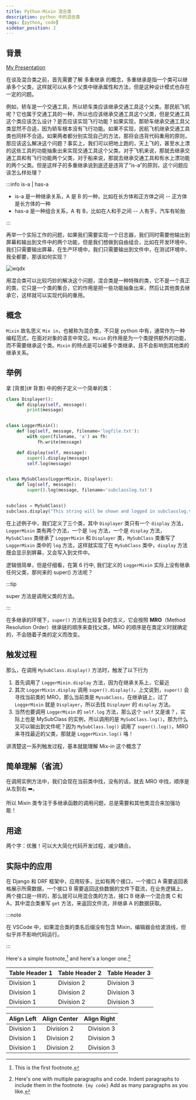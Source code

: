 ```yaml
---
title: Python-Mixin 混合类
description: python 中的混合类
tags: [python, code]
sidebar_position: 2
---
```


## 背景

[My Presentation](pathname:///slides/ppt_encrypted.html)

在谈及混合类之前，首先需要了解 <highlight color="#25c2a0"> 多重继承 </highlight> 的概念，多重继承是指一个类可以继承多个父类，这样就可以从多个父类中继承属性和方法，但是这种设计模式也存在一定的问题。

例如，轿车是一个交通工具，所以轿车类应该继承交通工具这个父类。那民航飞机呢？它也属于交通工具的一种，所以也应该继承交通工具这个父类，但是交通工具这个类应该怎么设计？是否应该实现飞行功能？如果实现，那轿车继承交通工具父类显然不合适，因为轿车根本没有飞行功能。如果不实现，民航飞机继承交通工具类也同样不合适。如果两者都分别实现自己的方法，那将会违背代码重用的原则，那应该这么解决这个问题？事实上，我们可以把地上跑的，天上飞的，甚至水上漂的这些工具的功能抽象出来实现交通工具这个父类。对于飞机来说，那就去继承交通工具和有飞行功能两个父类，对于船来说，那就去继承交通工具和有水上漂功能的两个父类。但是这样子的多重继承说到底还是违背了“is-a”的原则，这个问题应该怎么样处理？

:::info is-a | has-a

- is-a 是一种继承关系，A 是 B 的一种，比如在长方体和正方体之间 -- 正方体是长方体的一种
- has-a 是一种组合关系，A 有 B，比如在人和手之间 -- 人有手，汽车有轮胎

:::

再举一个实际工作的问题，如果我们需要实现一个日志器，我们同时需要他输出到屏幕和输出到文件中的两个功能，但是我们想做到自由组合，比如在开发环境中，我们只需要输出屏幕，在生产环境中，我们只需要输出到文件中，在测试环境中，我全都要，那该如何实现？

![wqdx](./assets/wqdy.jpg)

用混合类可以比较巧妙的解决这个问题，混合类是一种特殊的类，它不是一个真正的类，它只是一个类的集合，它的作用是把一些功能抽象出来，然后让其他类去继承它，这样就可以实现代码的重用。

## 概念

`Mixin` 故名思义 `Mix in`，也被称为混合类，不只是 python 中有，通常作为一种编程范式，在面对对象的语言中常见。`Mixin` 的作用是为一个类提供额外的功能，而不需要继承这个类。`Mixin` 的特点是可以被多个类继承，且不会影响到其他类的继承关系。

## 举例

拿 [背景](# 背景) 中的例子定义一个简单的类：

```python showLineNumbers title="example.py" {6}
class Displayer():
    def display(self, message):
        print(message)


class LoggerMixin():
    def log(self, message, filename='logfile.txt'):
        with open(filename, 'a') as fh:
            fh.write(message)

    def display(self, message):
        super().display(message)
        self.log(message)


class MySubClass(LoggerMixin, Displayer):
    def log(self, message):
        super().log(message, filename='subclasslog.txt')


subclass = MySubClass()
subclass.display("This string will be shown and logged in subclasslog.txt")
```

在上述例子中，我们定义了三个类，其中 `Displayer` 类只有一个 `display` 方法，`LoggerMixin` 类有两个方法，一个是 `log` 方法，一个是 `display` 方法，`MySubClass` 类继承了 `LoggerMixin` 和 `Displayer` 类，`MySubClass` 类重写了 `LoggerMixin` 类中的 `log` 方法，这样就实现了在 `MySubClass` 类中，`display` 方法既会显示到屏幕，又会写入到文件中。

逻辑很简单，但是仔细看，在第 6 行中, 我们定义的 `LoggerMixin` 实际上没有继承任何父类，那何来的 super() 方法呢？

:::tip

super 方法是调用父类的方法。

:::

在多继承的环境下，`super()` 方法有比较复杂的含义，它会按照 **MRO**（Method Resolution Order）继承链的顺序来查找父类，MRO 的顺序是在类定义时就确定的，不会随着子类的定义而改变。

## 触发过程

那么，在调用 `MySubClass.display()` 方法时，触发了以下行为

1. 首先调用了 `LoggerMixin.display` 方法，因为在继承关系上，它最近
2. 其次 `LoggerMixin.display` 调用 `super().display()`，上文说到，`super()` 会寻找当前类的 MRO，那么当前类是 `MysubClass`，在继承链上，过了 `LoggerMixin` 就是 `Displayer`，所以去找 `Displayer` 的 `display` 方法。
3. 当然也要调用 `LoggerMixin` 的 `self.log` 方法，那么这个 `self` 又是谁？，实际上也是 MySubClass 的实例，所以调用的是 `MySubClass.log()`，那为什么又可以输出到文件呢？因为 `MySubClass.log()` 调用了 `super().log()`，MRO 来寻找最近的父类，那就是 `LoggerMixin.log()` 咯！

讲清楚这一系列触发过程，基本就能理解 Mix-in 这个概念了

## 简单理解（省流）

在调用实例方法中，我们会现在当前类中找，没有的话，就去 MRO 中找，顺序是从左到右 ➡️。

所以 Mixin 类专注于多继承函数的调用问题，总是需要和其他类混合来加强功能！

## 用途

两个字：优雅！可以大大简化代码开发过程，减少耦合。

## 实际中的应用

在 Django 和 DRF 框架中，应用较多，比如有两个接口，一个接口 A 需要返回表格展示所需数据，一个接口 B 需要返回这些数据的文件下载流，在业务逻辑上，两个接口是一样的，那么就可以用混合类的方法，接口 B 继承一个混合类 C 和 A，其中混合类重写 `get` 方法，来返回文件流，并继承 A 的数据获取。

:::note

在 VSCode 中，如果混合类的类名后缀没有包含 Mixin，编辑器会给波浪线，但似乎并不影响代码运行。

:::

Here's a simple footnote,[^1] and here's a longer one.[^bignote]

[^1]: This is the first footnote.
[^bignote]:
    Here's one with multiple paragraphs and code.
    Indent paragraphs to include them in the footnote.
    `{my code}`
    Add as many paragraphs as you like.

| Table Header 1 | Table Header 2 | Table Header 3 |
| -------------- | -------------- | -------------- |
| Division 1     | Division 2     | Division 3     |
| Division 1     | Division 2     | Division 3     |
| Division 1     | Division 2     | Division 3     |

| Align Left | Align Center | Align Right |
| :--------- | :----------: | ----------: |
| Division 1 |  Division 2  |  Division 3 |
| Division 1 |  Division 2  |  Division 3 |
| Division 1 |  Division 2  |  Division 3 |

